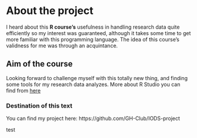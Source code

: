 
# About the project

I heard about this __R course's__ usefulness in handling research data quite efficiently so my interest was guaranteed, although it takes some time to get more familiar with this programming language. The idea of this course's validness for me was through an acquintance.

## Aim of the course

Looking forward to challenge myself with this totally new thing, and finding some tools for my research data analyzes. More about R Studio you can find from [here](http://www.rstudio.com)

### Destination of this text
You can find my project here: https://github.com/GH-Club/IODS-project 

test